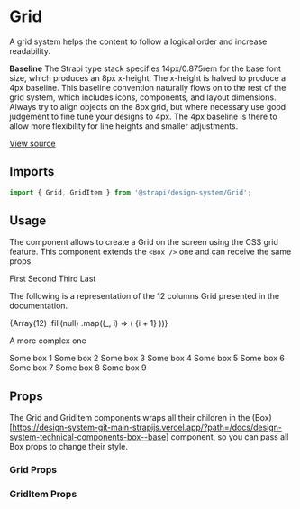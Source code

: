 <!--- Grid.stories.mdx --->


<Meta title="Design System/Technical Components/Grid" component={Grid} />

# Grid

A grid system helps the content to follow a logical order and increase readability.

**Baseline**
The Strapi type stack specifies 14px/0.875rem for the base font size, which produces an 8px x-height. The x-height is halved to produce a 4px baseline.
This baseline convention naturally flows on to the rest of the grid system, which includes icons, components, and layout dimensions. Always try to align objects on the 8px grid, but where necessary use good judgement to fine tune your designs to 4px. The 4px baseline is there to allow more flexibility for line heights and smaller adjustments.

[View source](https://github.com/strapi/design-system/tree/main/packages/strapi-design-system/src/Grid)

## Imports

```js
import { Grid, GridItem } from '@strapi/design-system/Grid';
```

## Usage

The component allows to create a Grid on the screen using the CSS grid feature. This component extends the `<Box />` one and can receive the same props.

<Canvas>
  <Story name="base">
    <Grid gap={5}>
      <GridItem col={1} background="primary100">
        <Typography>First</Typography>
      </GridItem>
      <GridItem col={1} background="primary100">
        <Typography>Second</Typography>
      </GridItem>
      <GridItem col={1} background="primary100">
        <Typography>Third</Typography>
      </GridItem>
      <GridItem col={1} background="primary100" color="primary700">
        <Typography>Last</Typography>
      </GridItem>
    </Grid>
  </Story>
</Canvas>

The following is a representation of the 12 columns Grid presented in the documentation.

<Canvas>
  <Story name="base grid">
    <Grid gap={5}>
      {Array(12)
        .fill(null)
        .map((_, i) => (
          <GridItem key={i} background="warning200" col={1}>
            <Typography>{i + 1}</Typography>
          </GridItem>
        ))}
    </Grid>
  </Story>
</Canvas>

A more complex one

<Canvas>
  <Story name="complex grid">
    <Grid gap={{ desktop: 5, tablet: 2, mobile: 1 }} background={'primary200'}>
      <GridItem background="neutral100" padding={1} col={6} s={12}>
        <Typography>Some box 1</Typography>
      </GridItem>
      <GridItem background="neutral100" padding={1} col={6} s={12}>
        <Typography>Some box 2</Typography>
      </GridItem>
      <GridItem background="neutral100" padding={1} col={3} s={6} xs={12}>
        <Typography>Some box 3</Typography>
      </GridItem>
      <GridItem background="neutral100" padding={1} col={3} s={6} xs={12}>
        <Typography>Some box 4</Typography>
      </GridItem>
      <GridItem background="neutral100" padding={1} col={3} s={6} xs={12}>
        <Typography>Some box 5</Typography>
      </GridItem>
      <GridItem background="neutral100" padding={1} col={3} s={6} xs={12}>
        <Typography>Some box 6</Typography>
      </GridItem>
      <GridItem background="neutral100" padding={1} col={8} xs={12}>
        <Typography>Some box 7</Typography>
      </GridItem>
      <GridItem background="neutral100" padding={1} col={2} xs={12}>
        <Typography>Some box 8</Typography>
      </GridItem>
      <GridItem background="neutral100" padding={5} col={2} xs={12}>
        <Typography>Some box 9</Typography>
      </GridItem>
    </Grid>
  </Story>
</Canvas>

## Props

The Grid and GridItem components wraps all their children in the (Box)[https://design-system-git-main-strapijs.vercel.app/?path=/docs/design-system-technical-components-box--base] component, so you can pass all Box props to change their style.

### Grid Props

<ArgsTable of={Grid} />

### GridItem Props

<ArgsTable of={GridItem} />
